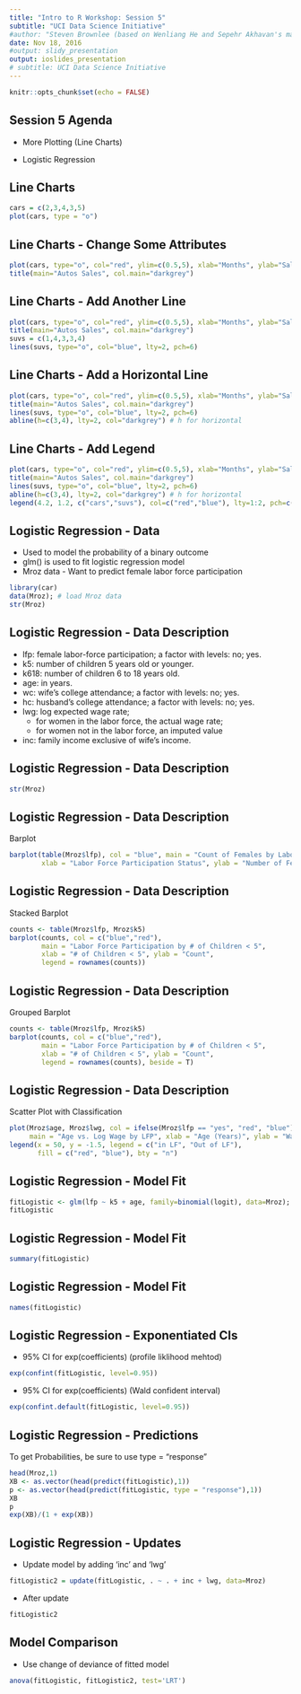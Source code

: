 ```yaml
---
title: "Intro to R Workshop: Session 5"
subtitle: "UCI Data Science Initiative"
#author: "Steven Brownlee (based on Wenliang He and Sepehr Akhavan's material)"
date: Nov 18, 2016
#output: slidy_presentation
output: ioslides_presentation
# subtitle: UCI Data Science Initiative
---
```


```r
knitr::opts_chunk$set(echo = FALSE)
```

## Session 5 Agenda
+ More Plotting (Line Charts)

+ Logistic Regression


## Line Charts
```r
cars = c(2,3,4,3,5)
plot(cars, type = "o")
```


## Line Charts - Change Some Attributes
```r
plot(cars, type="o", col="red", ylim=c(0.5,5), xlab="Months", ylab="Sales in Millions")
title(main="Autos Sales", col.main="darkgrey")
```


## Line Charts - Add Another Line
```r
plot(cars, type="o", col="red", ylim=c(0.5,5), xlab="Months", ylab="Sales in Millions")
title(main="Autos Sales", col.main="darkgrey")
suvs = c(1,4,3,3,4)
lines(suvs, type="o", col="blue", lty=2, pch=6)
```


## Line Charts - Add a Horizontal Line
```r
plot(cars, type="o", col="red", ylim=c(0.5,5), xlab="Months", ylab="Sales in Millions")
title(main="Autos Sales", col.main="darkgrey")
lines(suvs, type="o", col="blue", lty=2, pch=6)
abline(h=c(3,4), lty=2, col="darkgrey") # h for horizontal
```


## Line Charts - Add Legend
```r
plot(cars, type="o", col="red", ylim=c(0.5,5), xlab="Months", ylab="Sales in Millions")
title(main="Autos Sales", col.main="darkgrey")
lines(suvs, type="o", col="blue", lty=2, pch=6)
abline(h=c(3,4), lty=2, col="darkgrey") # h for horizontal
legend(4.2, 1.2, c("cars","suvs"), col=c("red","blue"), lty=1:2, pch=c(1,6), bty="n")
```



##  Logistic Regression - Data
+ Used to model the probability of a binary outcome
+ glm() is used to fit logistic regression model
+ Mroz data - Want to predict female labor force participation

```r
library(car)
data(Mroz); # load Mroz data
str(Mroz)
```


## Logistic Regression - Data Description
+ lfp: female labor-force participation; a factor with levels: no; yes.
+ k5: number of children 5 years old or younger.
+ k618: number of children 6 to 18 years old.
+ age: in years.
+ wc: wife's college attendance; a factor with levels: no; yes.
+ hc: husband's college attendance; a factor with levels: no; yes.
+ lwg: log expected wage rate; 
    + for women in the labor force, the actual wage rate; 
    + for women not in the labor force, an imputed value 
+ inc: family income exclusive of wife's income.


## Logistic Regression - Data Description
```r
str(Mroz)
```


## Logistic Regression - Data Description
Barplot
```r
barplot(table(Mroz$lfp), col = "blue", main = "Count of Females by Labor Force Participation",
        xlab = "Labor Force Participation Status", ylab = "Number of Females")
```


## Logistic Regression - Data Description
Stacked Barplot
```r
counts <- table(Mroz$lfp, Mroz$k5)
barplot(counts, col = c("blue","red"),
        main = "Labor Force Participation by # of Children < 5",
        xlab = "# of Children < 5", ylab = "Count",
        legend = rownames(counts))
```


## Logistic Regression - Data Description
Grouped Barplot
```r
counts <- table(Mroz$lfp, Mroz$k5)
barplot(counts, col = c("blue","red"),
        main = "Labor Force Participation by # of Children < 5",
        xlab = "# of Children < 5", ylab = "Count",
        legend = rownames(counts), beside = T)
```


## Logistic Regression - Data Description
Scatter Plot with Classification
```r
plot(Mroz$age, Mroz$lwg, col = ifelse(Mroz$lfp == "yes", "red", "blue"),
     main = "Age vs. Log Wage by LFP", xlab = "Age (Years)", ylab = "Wage")
legend(x = 50, y = -1.5, legend = c("in LF", "Out of LF"),
       fill = c("red", "blue"), bty = "n")
```


## Logistic Regression - Model Fit
```r
fitLogistic <- glm(lfp ~ k5 + age, family=binomial(logit), data=Mroz); 
fitLogistic
```


## Logistic Regression - Model Fit
```r
summary(fitLogistic)
```


## Logistic Regression - Model Fit
```r
names(fitLogistic)
```


## Logistic Regression - Exponentiated CIs
+ 95% CI for exp(coefficients) (profile liklihood mehtod)
```r
exp(confint(fitLogistic, level=0.95))
```

+ 95% CI for exp(coefficients) (Wald confident interval)
```r
exp(confint.default(fitLogistic, level=0.95))
```


## Logistic Regression - Predictions
To get Probabilities, be sure to use type = "response"
```r
head(Mroz,1)
XB <- as.vector(head(predict(fitLogistic),1))
p <- as.vector(head(predict(fitLogistic, type = "response"),1))
XB
p
exp(XB)/(1 + exp(XB))
```


## Logistic Regression - Updates
+ Update model by adding 'inc' and 'lwg'
```r
fitLogistic2 = update(fitLogistic, . ~ . + inc + lwg, data=Mroz)
```

+ After update
```r
fitLogistic2
```


## Model Comparison
+ Use change of deviance of fitted model
```r
anova(fitLogistic, fitLogistic2, test='LRT')
```





